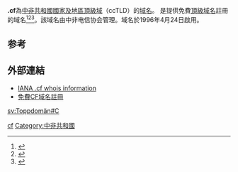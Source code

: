 {{Expand|time=2018-03-31T06:36:47+00:00}}
'''.cf'''為[[中非共和國|中非共和國]][[國家及地區頂級域|國家及地區頂級域]]（ccTLD）的[[域名|域名]]。
是提供免費[[頂級域名|頂級域名]]註冊的域名<ref>{{Cite book|title=常用电脑词语速查手册|last=何弘主编|first=|publisher=西安：西安出版社|date=2000-07|isbn=7-80594-644-2|location=|pages=201-202}}</ref><ref>{{Cite book|title=英德汉广播电视技术词典|last=（德）赫伯特·蒂尔曼（Herbert Tillmann）编；梁瑛等译|first=|publisher=北京：中国广播电视出版社|year=2002|isbn=7-5043-3793-5|location=|pages=440-442}}</ref><ref>{{Cite book|title=大学计算机基础|last=刘丕娥主编|first=|publisher=哈尔滨：哈尔滨工业大学出版社|year=2010|isbn=978-7-5603-3056-3|location=|pages=342-345}}</ref>。該域名由中非电信协会管理。域名於1996年4月24日啟用。

== 参考 ==
{{reflist}}

== 外部連結 ==
* [http://www.iana.org/root-whois/cf.htm IANA .cf whois information]{{Wayback|url=http://www.iana.org/root-whois/cf.htm |date=20060419010709 }}
* [http://dot.cf/ 免費CF域名註冊]{{Wayback|url=http://dot.cf/ |date=20010926135827 }}

{{CcTLD}}
{{网络小作品}}

[[Category:國家及地區頂級域|cf]]
[[Category:中非共和國|Category:中非共和國]]

[[sv:Toppdomän#C|sv:Toppdomän#C]]